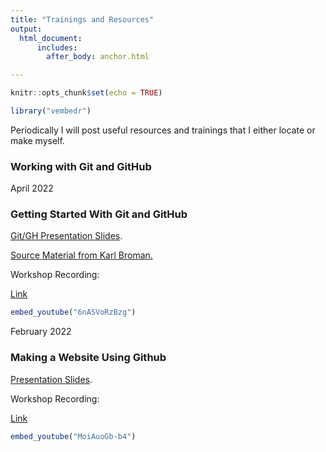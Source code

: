 ```yaml
---
title: "Trainings and Resources"
output: 
  html_document:
      includes:
        after_body: anchor.html

---
```


```r
knitr::opts_chunk$set(echo = TRUE)

library("vembedr")
```

Periodically I will post useful resources and trainings that I either locate or make myself.

### Working with Git and GitHub

<!-- May 2022 -->

<!-- Cleaning your social media diet. -->

<!-- After Musk bought Twitter, it prompted me to reconsider my use of Twitter. I don't wish to support Musk, but I find Twitter a very useful source of information on emerging scholarship and some news sources. So, I have developed hacky workaround. -->

<!-- First, I learned how to create an RSS feed from this website. It is easy. 

Then, I set up an IFTTT account. For $10 a month, you can create unlimited applets that will send tweets to a Google Drive document. Now, I get the benefits of viewing my Twitter feed without any noise, and only the accounts I really want to see. No likes, ads, or log-ins. Musk will probably kick me off eventually. -->

<!-- https://www.makeuseof.com/tag/how-to-create-an-rss-feed-for-your-site-from-scratch/ -->

April 2022

### Getting Started With Git and GitHub

[Git/GH Presentation Slides](./git_gh.html).

[Source Material from Karl Broman.](https://kbroman.org/github_tutorial/)

Workshop Recording:

[Link](https://www.youtube.com/watch?v=6nASVoRzBzg)

```r
embed_youtube("6nASVoRzBzg")
```

February 2022

### Making a Website Using Github

[Presentation Slides](./github_pres.html).

Workshop Recording:

[Link](https://www.youtube.com/watch?v=MoiAuoGb-b4)

```r
embed_youtube("MoiAuoGb-b4")
```
